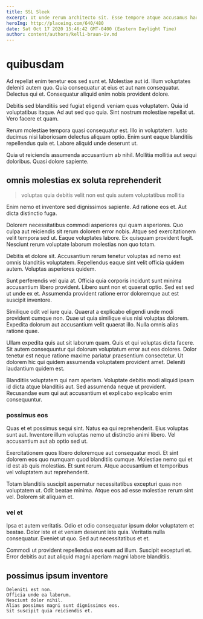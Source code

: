 ```yaml
---
title: SSL Sleek
excerpt: Ut unde rerum architecto sit. Esse tempore atque accusamus harum quis. Sunt qui fuga veritatis quia et quaerat.
heroImg: http://placeimg.com/640/480
date: Sat Oct 17 2020 15:46:42 GMT-0400 (Eastern Daylight Time)
author: content/authors/kelli-braun-iv.md
---
```

# quibusdam

Ad repellat enim tenetur eos sed sunt et. Molestiae aut id. Illum voluptates deleniti autem quo. Quia consequatur at eius et aut nam consequatur. Delectus qui et. Consequatur aliquid enim nobis provident dolore.
  
Debitis sed blanditiis sed fugiat eligendi veniam quas voluptatem. Quia id voluptatibus itaque. Ad aut sed quo quia. Sint nostrum molestiae repellat ut. Vero facere et quam.
  
Rerum molestiae tempora quasi consequatur est. Illo in voluptatem. Iusto ducimus nisi laboriosam delectus aliquam optio. Enim sunt eaque blanditiis repellendus quia et. Labore aliquid unde deserunt ut.
  
Quia ut reiciendis assumenda accusantium ab nihil. Mollitia mollitia aut sequi doloribus. Quasi dolore sapiente.

## omnis molestias ex soluta reprehenderit

> voluptas quia debitis velit non est quis autem voluptatibus mollitia

Enim nemo et inventore sed dignissimos sapiente. Ad ratione eos et. Aut dicta distinctio fuga.
  
Dolorem necessitatibus commodi asperiores qui quam asperiores. Quo culpa aut reiciendis sit rerum dolorem error nobis. Atque sed exercitationem velit tempora sed ut. Eaque voluptates labore. Ex quisquam provident fugit. Nesciunt rerum voluptate laborum molestias non quo totam.
  
Debitis et dolore sit. Accusantium rerum tenetur voluptas ad nemo est omnis blanditiis voluptatem. Repellendus eaque sint velit officia quidem autem. Voluptas asperiores quidem.
  
Sunt perferendis vel quia at. Officia quia corporis incidunt sunt minima accusantium libero provident. Libero sunt non et quaerat optio. Sed est sed ut unde ex et. Assumenda provident ratione error doloremque aut est suscipit inventore.
  
Similique odit vel iure quia. Quaerat a explicabo eligendi unde modi provident cumque non. Quae ut quia similique eius nisi voluptas dolorem. Expedita dolorum aut accusantium velit quaerat illo. Nulla omnis alias ratione quae.
  
Ullam expedita quis aut sit laborum quam. Quis et qui voluptas dicta facere. Sit autem consequuntur qui dolorum voluptatum error aut eos dolores. Dolor tenetur est neque ratione maxime pariatur praesentium consectetur. Ut dolorem hic qui quidem assumenda voluptatem provident amet. Deleniti laudantium quidem est.
  
Blanditiis voluptatem qui nam aperiam. Voluptate debitis modi aliquid ipsam id dicta atque blanditiis aut. Sed assumenda neque ut provident. Recusandae eum qui aut accusantium et explicabo explicabo enim consequuntur.

### possimus eos

Quas et et possimus sequi sint. Natus ea qui reprehenderit. Eius voluptas sunt aut. Inventore illum voluptas nemo ut distinctio animi libero. Vel accusantium aut ab optio sed ut.
  
Exercitationem quos libero doloremque aut consequatur modi. Et sint dolorem eos quo numquam quod blanditiis cumque. Molestiae nemo qui et id est ab quis molestias. Et sunt rerum. Atque accusantium et temporibus vel voluptatem aut reprehenderit.
  
Totam blanditiis suscipit aspernatur necessitatibus excepturi quas non voluptatem ut. Odit beatae minima. Atque eos ad esse molestiae rerum sint vel. Dolorem sit aliquam et.

### vel et

Ipsa et autem veritatis. Odio et odio consequatur ipsum dolor voluptatem et beatae. Dolor iste et et veniam deserunt iste quia. Veritatis nulla consequatur. Eveniet ut quo. Sed aut necessitatibus et et.
  
Commodi ut provident repellendus eos eum ad illum. Suscipit excepturi et. Error debitis aut aut aliquid magni aperiam magni labore blanditiis.

## possimus ipsum inventore

```text
Deleniti est non.
Officia unde ea laborum.
Nesciunt dolor nihil.
Alias possimus magni sunt dignissimos eos.
Sit suscipit quia reiciendis et.
```

